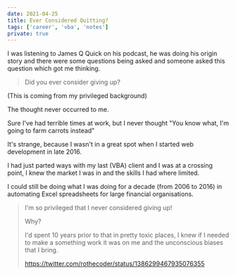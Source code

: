 ```yaml
---
date: 2021-04-25
title: Ever Considered Quitting?
tags: ['career', 'vba', 'notes']
private: true
---
```


I was listening to James Q Quick on his podcast, he was doing his
origin story and there were some questions being asked and someone
asked this question which got me thinking.

> Did you ever consider giving up?

(This is coming from my privileged background)

The thought never occurred to me.

Sure I've had terrible times at work, but I never thought "You know
what, I'm going to farm carrots instead"

It's strange, because I wasn't in a great spot when I started web
development in late 2016.

I had just parted ways with my last (VBA) client and I was at a
crossing point, I knew the market I was in and the skills I had where
limited.

I could still be doing what I was doing for a decade (from 2006
to 2016) in automating Excel spreadsheets for large financial
organisations.

> I'm so privileged that I never considered giving up!
>
> Why?
>
> I'd spent 10 years prior to that in pretty toxic places, I knew if I
> needed to make a something work it was on me and the unconscious
> biases that I bring.
>
> https://twitter.com/rothecoder/status/1386299467935076355
